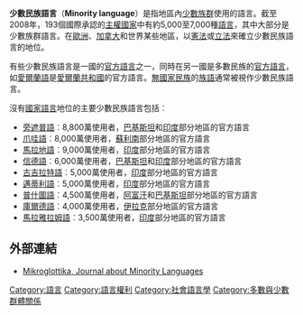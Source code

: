 '''少數民族語言'''（'''Minority language'''）是指地區內[[少數族群|少數族群]]使用的語言。截至2008年，193個國際承認的[[主權國家|主權國家]]中有約5,000至7,000種[[語言|語言]]，其中大部分是少數族群語言。在[[歐洲|歐洲]]、[[加拿大|加拿大]]和世界某些地區，以[[憲法|憲法]]或[[立法|立法]]來確立少數民族語言的地位。

有些少數民族語言是一國的[[官方語言|官方語言]]之一，同時在另一國是多數民族的[[官方語言|官方語言]]，如[[愛爾蘭語|愛爾蘭語]]是[[愛爾蘭共和國|愛爾蘭共和國]]的官方語言。[[無國家民族|無國家民族]]的[[族語|族語]]通常被視作少數民族語言。

沒有[[國家語言|國家語言]]地位的主要少數民族語言包括︰
*[[旁遮普語|旁遮普語]]︰8,800萬使用者，[[巴基斯坦|巴基斯坦]]和[[印度|印度]]部分地區的官方語言
*[[爪哇語|爪哇語]]︰8,000萬使用者，[[蘇利南|蘇利南]]部分地區的官方語言
*[[馬拉地語|馬拉地語]]︰9,000萬使用者，[[印度|印度]]部分地區的官方語言
*[[信德語|信德語]]︰6,000萬使用者，[[巴基斯坦|巴基斯坦]]和[[印度|印度]]部分地區的官方語言
*[[古吉拉特語|古吉拉特語]]︰5,000萬使用者，[[印度|印度]]部分地區的官方語言
*[[邁蒂利語|邁蒂利語]]︰5,000萬使用者，[[印度|印度]]部分地區的官方語言
*[[普什圖語|普什圖語]]︰4,500萬使用者，[[阿富汗|阿富汗]]和[[巴基斯坦|巴基斯坦]]部分地區的官方語言
*[[庫爾德語|庫爾德語]]︰4,000萬使用者，[[伊拉克|伊拉克]]部分地區的官方語言
*[[馬拉雅拉姆語|馬拉雅拉姆語]]︰3,500萬使用者，[[印度|印度]]部分地區的官方語言

==外部連結==
*[https://web.archive.org/web/20090623045825/http://www.mikroglottika.com/publications.html Mikroglottika, Journal about Minority Languages] 

[[Category:語言|Category:語言]]
[[Category:語言權利|Category:語言權利]]
[[Category:社會語言學|Category:社會語言學]]
[[Category:多數與少數群體關係|Category:多數與少數群體關係]]